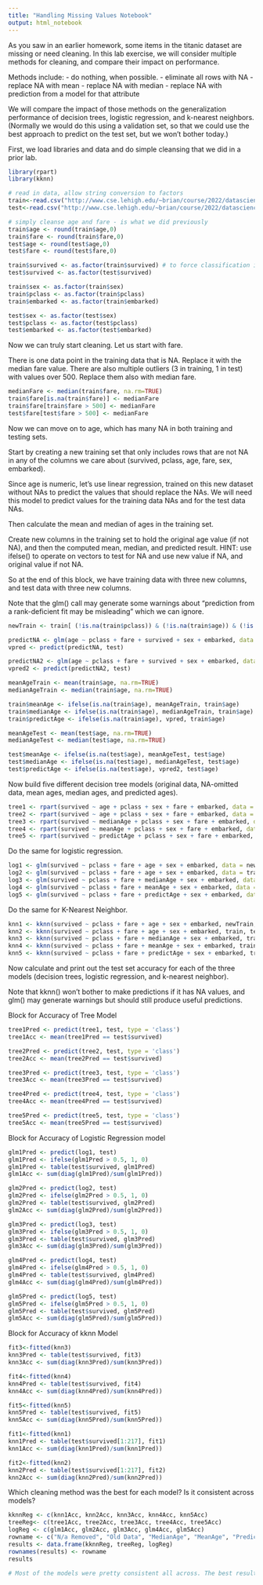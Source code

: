 ---
title: "Handling Missing Values Notebook"
output: html_notebook
---

As you saw in an earlier homework, some items in the titanic dataset are missing or need cleaning.  In this lab exercise, we will consider multiple methods for cleaning, and compare their impact on performance.

Methods include: 
- do nothing, when possible.
- eliminate all rows with NA
- replace NA with mean
- replace NA with median
- replace NA with prediction from a model for that attribute

We will compare the impact of those methods on the generalization performance of decision trees, logistic regression, and k-nearest neighbors.  (Normally we would do this using a validation set, so that we could use the best approach to predict on the test set, but we won't bother today.)

First, we load libraries and data and do simple cleansing that we did in a prior lab.

```{r}
library(rpart)
library(kknn)

# read in data, allow string conversion to factors
train<-read.csv("http://www.cse.lehigh.edu/~brian/course/2022/datascience/TitanicTrain.csv", as.is = FALSE)
test<-read.csv("http://www.cse.lehigh.edu/~brian/course/2022/datascience/TitanicTest.csv", as.is = FALSE)

# simply cleanse age and fare - is what we did previously
train$age <- round(train$age,0)
train$fare <- round(train$fare,0)
test$age <- round(test$age,0)
test$fare <- round(test$fare,0)

train$survived <- as.factor(train$survived) # to force classification instead of regression
test$survived <- as.factor(test$survived)

train$sex <- as.factor(train$sex)
train$pclass <- as.factor(train$pclass)
train$embarked <- as.factor(train$embarked)

test$sex <- as.factor(test$sex)
test$pclass <- as.factor(test$pclass)
test$embarked <- as.factor(test$embarked)
```

Now we can truly start cleaning.  Let us start with fare.

There is one data point in the training data that is NA.  Replace it with the median fare value. There are also multiple outliers (3 in training, 1 in test) with values over 500.  Replace them also with median fare.

```{r}
medianFare <- median(train$fare, na.rm=TRUE)
train$fare[is.na(train$fare)] <- medianFare
train$fare[train$fare > 500] <- medianFare
test$fare[test$fare > 500] <- medianFare
```

Now we can move on to age, which has many NA in both training and testing sets.

Start by creating a new training set that only includes rows that are not NA in any of the columns we care about (survived, pclass, age, fare, sex, embarked).

Since age is numeric, let's use linear regression, trained on this new dataset without NAs to predict the values that should replace the NAs.  We will need this model to predict values for the training data NAs and for the test data NAs.

Then calculate the mean and median of ages in the training set.

Create new columns in the training set to hold the original age value (if not NA), and then the computed mean, median, and predicted result.  HINT: use ifelse() to operate on vectors to test for NA and use new value if NA, and original value if not NA.

So at the end of this block, we have training data with three new columns, and test data with three new columns.

Note that the glm() call may generate some warnings about "prediction from a rank-deficient fit may be misleading" which we can ignore.

```{r}
newTrain <- train[ (!is.na(train$pclass)) & (!is.na(train$age)) & (!is.na(train$fare)) & (!is.na(train$survived)) & (!is.na(train$sex)) & (!is.na(train$embarked)), ]

predictNA <- glm(age ~ pclass + fare + survived + sex + embarked, data = newTrain)
vpred <- predict(predictNA, test)

predictNA2 <- glm(age ~ pclass + fare + survived + sex + embarked, data = test)
vpred2 <- predict(predictNA2, test)

meanAgeTrain <- mean(train$age, na.rm=TRUE)
medianAgeTrain <- median(train$age, na.rm=TRUE)

train$meanAge <- ifelse(is.na(train$age), meanAgeTrain, train$age)
train$medianAge <- ifelse(is.na(train$age), medianAgeTrain, train$age)
train$predictAge <- ifelse(is.na(train$age), vpred, train$age)

meanAgeTest <- mean(test$age, na.rm=TRUE)
medianAgeTest <- median(test$age, na.rm=TRUE)

test$meanAge <- ifelse(is.na(test$age), meanAgeTest, test$age)
test$medianAge <- ifelse(is.na(test$age), medianAgeTest, test$age)
test$predictAge <- ifelse(is.na(test$age), vpred2, test$age)
```

Now build five different decision tree models (original data, NA-omitted data, mean ages, median ages, and predicted ages).

```{r}
tree1 <- rpart(survived ~ age + pclass + sex + fare + embarked, data = newTrain, method = "class")
tree2 <- rpart(survived ~ age + pclass + sex + fare + embarked, data = train, method = "class")
tree3 <- rpart(survived ~ medianAge + pclass + sex + fare + embarked, data = train, method = "class")
tree4 <- rpart(survived ~ meanAge + pclass + sex + fare + embarked, data = train, method = "class")
tree5 <- rpart(survived ~ predictAge + pclass + sex + fare + embarked, data = train, method = "class")
```

Do the same for logistic regression.

```{r}
log1 <- glm(survived ~ pclass + fare + age + sex + embarked, data = newTrain, family = binomial)
log2 <- glm(survived ~ pclass + fare + age + sex + embarked, data = train, family = binomial)
log3 <- glm(survived ~ pclass + fare + medianAge + sex + embarked, data = train, family = binomial)
log4 <- glm(survived ~ pclass + fare + meanAge + sex + embarked, data = train, family = binomial)
log5 <- glm(survived ~ pclass + fare + predictAge + sex + embarked, data = train, family = binomial)
```

Do the same for K-Nearest Neighbor.

```{r}
knn1 <- kknn(survived ~ pclass + fare + age + sex + embarked, newTrain, test, distance = 2)
knn2 <- kknn(survived ~ pclass + fare + age + sex + embarked, train, test, distance = 2)
knn3 <- kknn(survived ~ pclass + fare + medianAge + sex + embarked, train, test, distance = 2)
knn4 <- kknn(survived ~ pclass + fare + meanAge + sex + embarked, train, test, distance = 2)
knn5 <- kknn(survived ~ pclass + fare + predictAge + sex + embarked, train, test, distance = 2)
```
Now calculate and print out the test set accuracy for each of the three models (decision trees, logistic regression, and k-nearest neighbor).

Note that kknn() won't bother to make predictions if it has NA values, and glm() may generate warnings but should still produce useful predictions.

Block for Accuracy of Tree Model
```{r}
tree1Pred <- predict(tree1, test, type = 'class')
tree1Acc <- mean(tree1Pred == test$survived)

tree2Pred <- predict(tree2, test, type = 'class')
tree2Acc <- mean(tree2Pred == test$survived)

tree3Pred <- predict(tree3, test, type = 'class')
tree3Acc <- mean(tree3Pred == test$survived)

tree4Pred <- predict(tree4, test, type = 'class')
tree4Acc <- mean(tree4Pred == test$survived)

tree5Pred <- predict(tree5, test, type = 'class')
tree5Acc <- mean(tree5Pred == test$survived)
```

Block for Accuracy of Logistic Regression model
```{r}
glm1Pred <- predict(log1, test)
glm1Pred <- ifelse(glm1Pred > 0.5, 1, 0)
glm1Pred <- table(test$survived, glm1Pred)
glm1Acc <- sum(diag(glm1Pred)/sum(glm1Pred))

glm2Pred <- predict(log2, test)
glm2Pred <- ifelse(glm2Pred > 0.5, 1, 0)
glm2Pred <- table(test$survived, glm2Pred)
glm2Acc <- sum(diag(glm2Pred)/sum(glm2Pred))

glm3Pred <- predict(log3, test)
glm3Pred <- ifelse(glm3Pred > 0.5, 1, 0)
glm3Pred <- table(test$survived, glm3Pred)
glm3Acc <- sum(diag(glm3Pred)/sum(glm3Pred))

glm4Pred <- predict(log4, test)
glm4Pred <- ifelse(glm4Pred > 0.5, 1, 0)
glm4Pred <- table(test$survived, glm4Pred)
glm4Acc <- sum(diag(glm4Pred)/sum(glm4Pred))

glm5Pred <- predict(log5, test)
glm5Pred <- ifelse(glm5Pred > 0.5, 1, 0)
glm5Pred <- table(test$survived, glm5Pred)
glm5Acc <- sum(diag(glm5Pred)/sum(glm5Pred))
```

Block for Accuracy of kknn Model
```{r}
fit3<-fitted(knn3)
knn3Pred <- table(test$survived, fit3)
knn3Acc <- sum(diag(knn3Pred)/sum(knn3Pred))

fit4<-fitted(knn4)
knn4Pred <- table(test$survived, fit4)
knn4Acc <- sum(diag(knn4Pred)/sum(knn4Pred))

fit5<-fitted(knn5)
knn5Pred <- table(test$survived, fit5)
knn5Acc <- sum(diag(knn5Pred)/sum(knn5Pred))

fit1<-fitted(knn1)
knn1Pred <- table(test$survived[1:217], fit1)
knn1Acc <- sum(diag(knn1Pred)/sum(knn1Pred))

fit2<-fitted(knn2)
knn2Pred <- table(test$survived[1:217], fit2)
knn2Acc <- sum(diag(knn2Pred)/sum(knn2Pred))
```

Which cleaning method was the best for each model?  Is it consistent across models? 
```{r}
kknnReg <- c(knn1Acc, knn2Acc, knn3Acc, knn4Acc, knn5Acc)
treeReg<- c(tree1Acc, tree2Acc, tree3Acc, tree4Acc, tree5Acc)
logReg <- c(glm1Acc, glm2Acc, glm3Acc, glm4Acc, glm5Acc)
rowname <- c("N/a Removed", "Old Data", "MedianAge", "MeanAge", "PredictedAge")
results <- data.frame(kknnReg, treeReg, logReg)
rownames(results) <- rowname
results

# Most of the models were pretty consistent all across. The best result came from Log. Regression with PredictedAge as 76.6%
```
